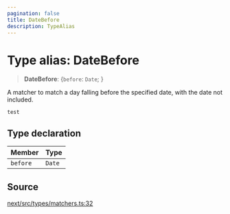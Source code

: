 ```yaml
---
pagination: false
title: DateBefore
description: TypeAlias
---
```


# Type alias: DateBefore

> **DateBefore**: \{`before`: `Date`;  }

A matcher to match a day falling before the specified date, with the date not
included.
```tsx
test
```

## Type declaration

| Member | Type |
| :------ | :------ |
| `before` | `Date` |

## Source

[next/src/types/matchers.ts:32](https://github.com/gpbl/react-day-picker/blob/575f9be39/next/src/types/matchers.ts#L32)

